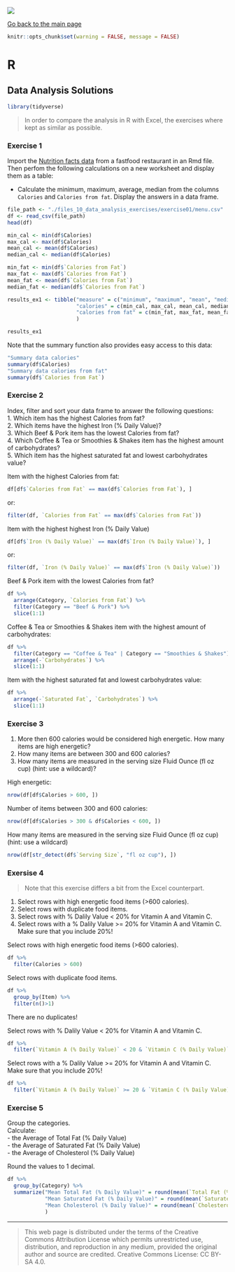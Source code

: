 ![](../hanze/hanze.png)

[Go back to the main page](../index.html)

```r
knitr::opts_chunk$set(warning = FALSE, message = FALSE) 
```

# R

## Data Analysis Solutions


```r
library(tidyverse)
```

> In order to compare the analysis in R with Excel, the exercises where kept as similar as possible. 

### Exercise 1

Import the [Nutrition facts data](https://www.kaggle.com/datasets/mcdonalds/nutrition-facts) from a fastfood restaurant in an Rmd file. 
Then perfom the following calculations on a new worksheet and display them as a table:  

- Calculate the minimum, maximum, average, median from the columns `Calories` and `Calories from fat`. Display the answers in a data frame.  

```r
file_path <- "./files_10_data_analysis_exercises/exercise01/menu.csv"
df <- read_csv(file_path)
head(df)
```

```r
min_cal <- min(df$Calories)
max_cal <- max(df$Calories)
mean_cal <- mean(df$Calories)
median_cal <- median(df$Calories)

min_fat <- min(df$`Calories from Fat`)
max_fat <- max(df$`Calories from Fat`)
mean_fat <- mean(df$`Calories from Fat`)
median_fat <- median(df$`Calories from Fat`)

results_ex1 <- tibble("measure" = c("minimum", "maximum", "mean", "median"), 
                      "calories" = c(min_cal, max_cal, mean_cal, median_cal),
                      "calories from fat" = c(min_fat, max_fat, mean_fat, median_fat)
                      )

results_ex1
```

Note that the summary function also provides easy access to this data:

```r
"Summary data calories"
summary(df$Calories)
"Summary data calories from fat"
summary(df$`Calories from Fat`)
```


### Exercise 2

Index, filter and sort your data frame to answer the following questions:  
1. Which item has the highest Calories from fat?  
2. Which items have the highest Iron (% Daily Value)?  
3. Which Beef & Pork item has the lowest Calories from fat?  
4. Which Coffee & Tea or Smoothies & Shakes item has the highest amount of carbohydrates?  
5. Which item has the highest saturated fat and lowest carbohydrates value?  

Item  with the highest Calories from fat:
```r
df[df$`Calories from Fat` == max(df$`Calories from Fat`), ]
```

or:
```r
filter(df, `Calories from Fat` == max(df$`Calories from Fat`))
```


Item  with the highest highest Iron (% Daily Value)
```r
df[df$`Iron (% Daily Value)` == max(df$`Iron (% Daily Value)`), ]
```
or:
```r
filter(df, `Iron (% Daily Value)` == max(df$`Iron (% Daily Value)`))
```

Beef & Pork item with the lowest Calories from fat?  
```r
df %>% 
  arrange(Category, `Calories from Fat`) %>%
  filter(Category == "Beef & Pork") %>%
  slice(1:1)
```

Coffee & Tea or Smoothies & Shakes item with the highest amount of carbohydrates:

```r
df %>% 
  filter(Category == "Coffee & Tea" | Category == "Smoothies & Shakes") %>%
  arrange(-`Carbohydrates`) %>%
  slice(1:1)
```


Item with the highest saturated fat and lowest carbohydrates value:

```r
df %>% 
  arrange(-`Saturated Fat`, `Carbohydrates`) %>%
  slice(1:1)
```


### Exercise 3

1. More then 600 calories would be considered high energetic. How many items are high energetic?  
2. How many items are between 300 and 600 calories?  
3. How many items are measured in the serving size Fluid Ounce (fl oz cup) (hint: use a wildcard)?  

High energetic:

```r
nrow(df[df$Calories > 600, ])
```

Number of items between 300 and 600 calories:

```r
nrow(df[df$Calories > 300 & df$Calories < 600, ])
```

How many items are measured in the serving size Fluid Ounce (fl oz cup) (hint: use a wildcard)

```r
nrow(df[str_detect(df$`Serving Size`, "fl oz cup"), ])
```


### Exersise 4

> Note that this exercise differs a bit from the Excel counterpart.

1. Select rows with high energetic food items (>600 calories). 
2. Select rows with duplicate food items.  
3. Select rows with % Dalily Value < 20% for Vitamin A and Vitamin C. 
4. Select rows with a % Dalily Value >= 20% for Vitamin A and Vitamin C. Make sure that you include 20%!  

Select rows with high energetic food items (>600 calories). 

```r
df %>%
  filter(Calories > 600) 
```

Select rows with duplicate food items.  

```r
df %>% 
  group_by(Item) %>% 
  filter(n()>1)
```

There are no duplicates!

Select rows with % Dalily Value < 20% for Vitamin A and Vitamin C. 

```r
df %>%
  filter(`Vitamin A (% Daily Value)` < 20 & `Vitamin C (% Daily Value)` < 20)
```

Select rows with a % Dalily Value >= 20% for Vitamin A and Vitamin C. Make sure that you include 20%!  

```r
df %>%
  filter(`Vitamin A (% Daily Value)` >= 20 & `Vitamin C (% Daily Value)` >= 20)
```


### Exercise 5

Group the categories.  
Calculate:  
- the Average of Total Fat (% Daily Value)  
- the Average of Saturated Fat (% Daily Value)  
- the Average of Cholesterol (% Daily Value)  

Round the values to 1 decimal.  

```r
df %>% 
  group_by(Category) %>% 
  summarize("Mean Total Fat (% Daily Value)" = round(mean(`Total Fat (% Daily Value)`), 1),
            "Mean Saturated Fat (% Daily Value)" = round(mean(`Saturated Fat (% Daily Value)`), 1),
            "Mean Cholesterol (% Daily Value)" = round(mean(`Cholesterol (% Daily Value)`), 1)
            )
```


---


>This web page is distributed under the terms of the Creative Commons Attribution License which permits unrestricted use, distribution, and reproduction in any medium, provided the original author and source are credited.
>Creative Commons License: CC BY-SA 4.0.

